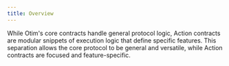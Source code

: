 ```yaml
---
title: Overview
---
```


While Otim's core contracts handle general protocol logic, Action contracts are modular snippets of execution logic that define specific features. This separation allows the core protocol to be general and versatile, while Action contracts are focused and feature-specific.
